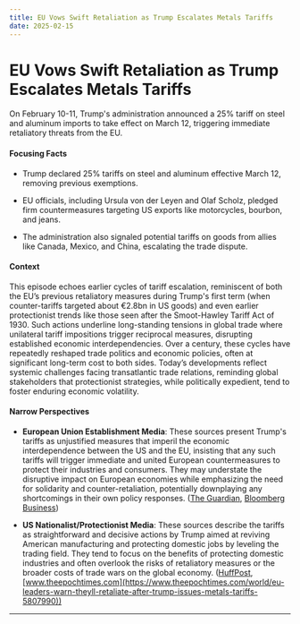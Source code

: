 ```yaml
---
title: EU Vows Swift Retaliation as Trump Escalates Metals Tariffs
date: 2025-02-15
---
```


# EU Vows Swift Retaliation as Trump Escalates Metals Tariffs

On February 10-11, Trump's administration announced a 25% tariff on steel and aluminum imports to take effect on March 12, triggering immediate retaliatory threats from the EU.

#### Focusing Facts

- Trump declared 25% tariffs on steel and aluminum effective March 12, removing previous exemptions.

- EU officials, including Ursula von der Leyen and Olaf Scholz, pledged firm countermeasures targeting US exports like motorcycles, bourbon, and jeans.

- The administration also signaled potential tariffs on goods from allies like Canada, Mexico, and China, escalating the trade dispute.

#### Context

This episode echoes earlier cycles of tariff escalation, reminiscent of both the EU’s previous retaliatory measures during Trump's first term (when counter-tariffs targeted about €2.8bn in US goods) and even earlier protectionist trends like those seen after the Smoot-Hawley Tariff Act of 1930. Such actions underline long-standing tensions in global trade where unilateral tariff impositions trigger reciprocal measures, disrupting established economic interdependencies. Over a century, these cycles have repeatedly reshaped trade politics and economic policies, often at significant long-term cost to both sides. Today’s developments reflect systemic challenges facing transatlantic trade relations, reminding global stakeholders that protectionist strategies, while politically expedient, tend to foster enduring economic volatility.

#### Narrow Perspectives

- **European Union Establishment Media**: These sources present Trump's tariffs as unjustified measures that imperil the economic interdependence between the US and the EU, insisting that any such tariffs will trigger immediate and united European countermeasures to protect their industries and consumers. They may understate the disruptive impact on European economies while emphasizing the need for solidarity and counter-retaliation, potentially downplaying any shortcomings in their own policy responses. ([The Guardian](https://www.theguardian.com/world/2025/feb/10/eu-says-it-will-retaliate-immediately-if-trump-imposes-new-tariffs), [Bloomberg Business](https://www.bloomberg.com/news/articles/2025-02-11/eu-says-it-will-impose-countermeasures-against-us-tariffs))

- **US Nationalist/Protectionist Media**: These sources describe the tariffs as straightforward and decisive actions by Trump aimed at reviving American manufacturing and protecting domestic jobs by leveling the trading field. They tend to focus on the benefits of protecting domestic industries and often overlook the risks of retaliatory measures or the broader costs of trade wars on the global economy. ([HuffPost](https://www.huffpost.com/entry/donald-trump-white-house-live-updates_n_67aa443de4b0cced3687c9ec), [www.theepochtimes.com](https://www.theepochtimes.com/world/eu-leaders-warn-theyll-retaliate-after-trump-issues-metals-tariffs-5807990))

---
